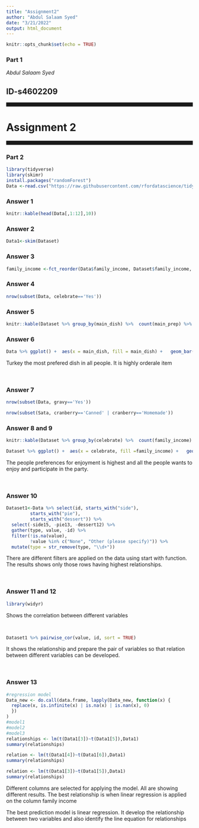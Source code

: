```yaml
---
title: "Assignment2"
author: "Abdul Salaam Syed"
date: "3/21/2022"
output: html_document
---
```


```r
knitr::opts_chunk$set(echo = TRUE)
```
### Part 1

*Abdul Salaam Syed*

## ID-s4602209 


<hr  style="border:5px solid"> 

# Assignment 2

<hr style="border:5px solid">

### Part 2
```r
library(tidyverse)
library(skimr)
install.packages("randomForest")
Data <-read.csv("https://raw.githubusercontent.com/rfordatascience/tidytuesday/master/data/2018/2018-11-20/thanksgiving_meals.csv")
```
### Answer 1
```r

knitr::kable(head(Data[,1:12],10))
```

### Answer 2
```r
Data1<-skim(Dataset)

```
### Answer 3
```r
family_income <-fct_reorder(Data$family_income, Dataset$family_income, min)
```
### Answer 4
```r
nrow(subset(Data, celebrate=='Yes'))
```
### Answer  5
```r
knitr::kable(Dataset %>% group_by(main_dish) %>%  count(main_prep) %>% arrange(desc(n)) %>% head(n=10))
```

### Answer 6
```r
Data %>% ggplot() +  aes(x = main_dish, fill = main_dish) +   geom_bar() + labs(x = "Main Dish", y = "Count", title = "Main dish served and method", subtitle = "Main Dish", caption = "main dish served with method",  fill = "Legend")
```


<p>Turkey the most prefered dish in all people. It is highly orderale item</p>
<br>

### Answer  7
```r
nrow(subset(Data, gravy=='Yes'))

nrow(subset(Sata, cranberry=='Canned' | cranberry=='Homemade'))

```
### Answer  8 and 9

```r
knitr::kable(Dataset %>% group_by(celebrate) %>%  count(family_income) %>% arrange(desc(n)) %>% head(n=10))
```
```r
Dataset %>% ggplot() +  aes(x = celebrate, fill =family_income) +   geom_bar() + labs(x = "celebrate", y = "Count", title = "Distribution W.R.T celebrate with income ranges", subtitle = "Celebrate", caption = "Distribution W.R.T. celebrate with income ranges",  fill = "Legend")
```
<p>The people preferences for enjoyment is highest and all the people wants to enjoy and participate in the party.</p>
<br>

### Answer 10
```r
Dataset1<-Data %>% select(id, starts_with("side"),
         starts_with("pie"),
         starts_with("dessert")) %>%
  select(-side15, -pie13, -dessert12) %>%
  gather(type, value, -id) %>%
  filter(!is.na(value),
         !value %in% c("None", "Other (please specify)")) %>%
  mutate(type = str_remove(type, "\\d+"))
```
<p>There are different filters are applied on the data using start with function. The results shows only those rows having highest relationships.</p>
<br>

### Answer  11 and 12
```r
library(widyr)
```
<p>Shows the correlation between different variables</p>
<br>
```r
Dataset1 %>% pairwise_cor(value, id, sort = TRUE)
```
<p>It shows the relationship and prepare the pair of variables so that relation between different variables can be developed.</p>
<br>
 
### Answer  13

```r
#regression model
Data_new <- do.call(data.frame, lapply(Data_new, function(x) {
  replace(x, is.infinite(x) | is.na(x) | is.nan(x), 0)
  })
)
#model1 
#model2
#model3
relationships <- lm(t(Data1[3])~t(Data1[5]),Data1)
summary(relationships)

relation <- lm(t(Data1[4])~t(Data1[6]),Data1)
summary(relationships)

relation <- lm(t(Data1[3])~t(Data1[5]),Data1)
summary(relationships)

```
<p>Different columns are selected for applying the model. All are showing different results. The best relationship is when linear regression is applied on the column family income </p>

<p> The best prediction model is linear regression. It develop the relationship between two variables and also identify the line equation for relationships</p>



